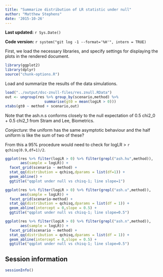 ```yaml
---
title: "Summarize distribution of LR statistic under null"
author: "Matthew Stephens"
date: '2015-10-26'
---
```


**Last updated:** `r Sys.Date()`

**Code version:** `r system("git log -1 --format='%H'", intern = TRUE)`

First, we load the necessary libraries, and specify settings for
displaying the plots in the rendered document.

```r
library(ggplot2)
library(dplyr)
source("chunk-options.R")
```

Load and summarize the results of the data simulations.

```r
load("../output/dsc-znull-files/res.znull.RData")
out <- ungroup(res %>% group_by(scenario,method) %>% 
                  summarise(gt0 = mean(logLR > 0)))
xtabs(gt0 ~ method + scenario,out)
```

Note that the ash.n.s conforms closely to the null expectation of 0.5 
chi2_0 + 0.5 chi2_1 from Stram and Lee, Biometrics.

*Conjecture:* the uniform has the same asymptotic behaviour and the half 
uniform is like the sum of two of these?

From this a 95% procedure would need to check for logLR > `r qchisq(0.9,df=1)/2`.

```r
ggplot(res %>% filter(logLR > 0) %>% filter(grepl("ash.hu",method)),
       aes(sample = logLR)) + 
  facet_grid(scenario ~ method) +
  stat_qq(distribution = qchisq,dparams = list(df=1)) + 
  geom_abline() + 
  ggtitle("qqplot under null vs chisq-1; line slope=1")

ggplot(res %>% filter(logLR > 0) %>% filter(grepl("ash.u",method)),
       aes(sample = logLR)) + 
  facet_grid(scenario~method) +
  stat_qq(distribution = qchisq,dparams = list(df = 1)) + 
  geom_abline(intercept = 0,slope = 0.5) + 
  ggtitle("qqplot under null vs chisq-1; line slope=0.5")

ggplot(res %>% filter(logLR > 0) %>% filter(grepl("ash.n",method)),
       aes(sample = logLR)) + 
  facet_grid(scenario ~ method) +
  stat_qq(distribution = qchisq,dparams = list(df = 1)) + 
  geom_abline(intercept = 0,slope = 0.5) + 
  ggtitle("qqplot under null vs chisq-1; line slope=0.5")
```

## Session information

```r
sessionInfo()
```
